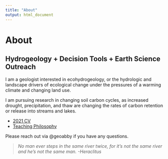 ```yaml
---
title: "About"
output: html_document
---
```


<style type="text/css">
.title {
  display: none;
}
</style>

# **About**

## Hydrogeology + Decision Tools + Earth Science Outreach

I am a geologist interested in ecohydrogeology, or the hydrologic and landscape drivers of ecological change under the pressures of a warming climate and changing land use.

I am pursuing research in changing soil carbon cycles, as increased drought, precipitation, and thaw are changing the rates of carbon retention or release into streams and lakes.

- [2021 CV](documents/AbigailKnapp_CVFull_2021.pdf)
- [Teaching Philosophy](documents/ASKnapp_TeachingPhilosophyStatement.pdf)

Please reach out via @geoabby if you have any questions.

> *No man ever steps in the same river twice, for it's not the same river and he's not the same man. -Heraclitus*

